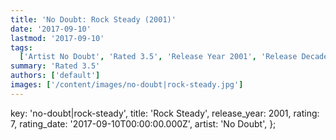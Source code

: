 ```yaml
---
title: 'No Doubt: Rock Steady (2001)'
date: '2017-09-10'
lastmod: '2017-09-10'
tags:
  ['Artist No Doubt', 'Rated 3.5', 'Release Year 2001', 'Release Decade 2000']
summary: 'Rated 3.5'
authors: ['default']
images: ['/content/images/no-doubt|rock-steady.jpg']
---
```


  key: 'no-doubt|rock-steady',
  title: 'Rock Steady',
  release_year: 2001,
  rating: 7,
  rating_date: '2017-09-10T00:00:00.000Z',
  artist: 'No Doubt',
};

<MusicRating data={data} />
